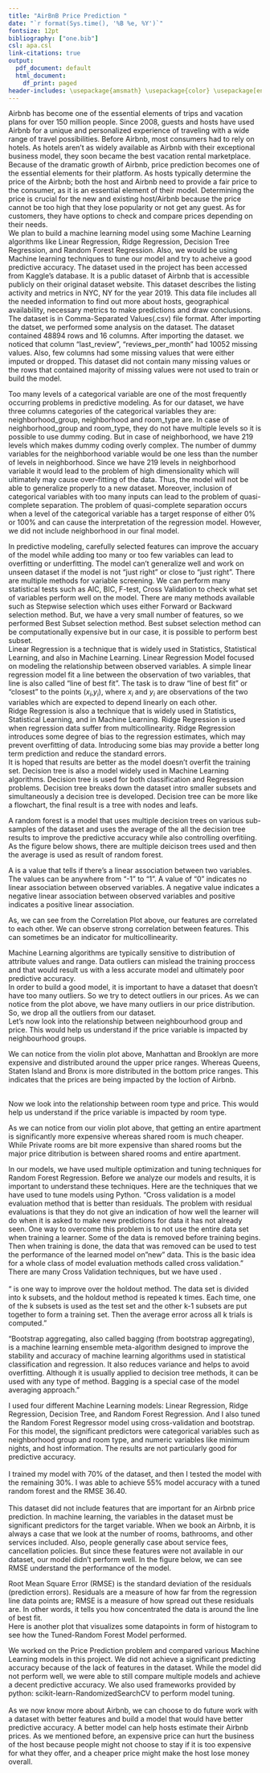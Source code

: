 ```yaml
---
title: "AirBnB Price Prediction "
date: "`r format(Sys.time(), '%B %e, %Y')`"
fontsize: 12pt
bibliography: ["one.bib"]
csl: apa.csl
link-citations: true
output:
  pdf_document: default
  html_document:
    df_print: paged
header-includes: \usepackage{amsmath} \usepackage{color} \usepackage[english]{babel} \usepackage{graphicx} \usepackage{filecontents} \usepackage{natbib} \usepackage{url} \usepackage[nottoc]{tocbibind}
---
```



\tableofcontents


\newpage
\maketitle

\section{Introduction}

  Airbnb has become one of the essential elements of trips and vacation plans for over 150 million people. Since 2008, guests and hosts have used Airbnb for a unique and personalized experience of traveling with a wide range of travel possibilities. 
Before Airbnb, most consumers had to rely on hotels. As hotels aren't as widely available as Airbnb with their exceptional business model, they soon became the best vacation rental marketplace. \
Because of the dramatic growth of Airbnb, price prediction becomes one of the essential elements for their platform. As hosts typically determine the price of the Airbnb; both the host and Airbnb need to provide a fair price to the consumer, as it is an essential element of their model. Determining the price is crucial for the new and existing host/Airbnb because the price cannot be too high that they lose popularity or not get any guest. As for customers, they have options to check and compare prices depending on their needs. 
\
We plan to build a machine learning model using some Machine Learning algorithms like Linear Regression, Ridge Regression, Decision Tree Regression, and Random Forest Regression. Also, we would be using Machine learning techniques to tune our model and try to acheive a good predictive accuracy. 
\section{Data Preparation}
  The dataset used in the project has been accessed from Kaggle's database\cite{Kaggle}. It is a public dataset of Airbnb that is accessible publicly on their original dataset website. This dataset describes the listing activity and metrics in NYC, NY for the year 2019. This data file includes all the needed information to find out more about hosts, geographical availability, necessary metrics to make predictions and draw conclusions. The dataset is in Comma-Separated Values(.csv) file format. After importing the datset, we performed some analysis on the dataset. The dataset contained 48894 rows and 16 columns. 
\subsection{Handling Missing Values}

  After importing the dataset. we noticed that column "last_review", "reviews_per_month" had 10052 missing values. Also, few columns had some missing values that were either imputed or dropped. This dataset did not contain many missing values or the rows that contained majority of missing values were not used to train or build the model. 
\newpage
\subsection{Dealing with categorical inputs}
  Too many levels of a categorical variable are one of the most frequently occurring problems in predictive modeling. As for our dataset, we have three columns categories of the categorical variables they are: neighborhood_group, neighborhood and room_type are. In case of neighborhood_group and room_type, they do not have multiple levels so it is possible to use dummy coding. But in case of neighborhood, we have 219 levels which makes dummy coding overly complex. The number of dummy variables for the neighborhood variable would be one less than the number of levels in neighborhood. Since we have 219 levels in neighborhood variable it would lead to the problem of high dimensionality which will ultimately may cause over-fitting of the data. Thus, the model will not be able to generalize properly to a new dataset. Moreover, inclusion of categorical variables with too many inputs can lead to the problem of quasi-complete separation. The problem of quasi-complete separation occurs when a level of the categorical variable has a target response of either 0% or 100% and can cause the interpretation of the regression model. However, we did not include neighborhood in our final model. 
\

\subsection{Variable screening}

  In predictive modeling, carefully selected features can improve the accuary of the model while adding too many or too few variables can lead to overfitting or underfitting. The model can't generalize well and work on unseen dataset if the model is not "just right" or close to "just right". There are multiple methods for variable screening. We can perform many statistical tests such as AIC, BIC, F-test, Cross Validation to check what set of variables perform well on the model. There are many methods available such as Stepwise selection which uses either Forward or Backward selection method. But, we have a very small number of features, so we performed Best Subset selection method. Best subset selection method can be computationally expensive but in our case, it is possible to perform best subset.  
\begin{figure}
  \centering
    \includegraphics[width=0.8\textwidth]{~/AirBnbSeniorProject/images/variableBest.png}
    \caption{Best Subset Regression Result}
    \includegraphics[width=0.8\textwidth]{~/AirBnbSeniorProject/images/plotAIC.png}
    \caption{Best Subset Regression: Choosing number of predictors}
\end{figure}

\newpage
\section{Models Used}


\subsection{Linear Regression }

Linear Regression is a technique that is widely used in Statistics, Statistical Learning, and also in Machine Learning. Linear Regression Model focused on modeling the relationship between observed variables. A simple linear regression model fit a line between the observation of two variables, that line is also called "line of best fit". The task is to draw "line of best fit" or "closest" to the points ($x_i$,$y_i$), where $x_i$ and $y_i$ are observations of the two variables which are expected to depend linearly on each other. \cite{LinearRegression}  
\begin{figure}
  \centering
    \includegraphics[width=0.7\textwidth]{~/AirBnbSeniorProject/images/linear.png}
    \caption{Simple Linear Regression from \cite{WikipediaEN:LinearRegression.svg}}
\end{figure}

\subsection{Ridge Regression}

  Ridge Regression is also a technique that is widely used in Statistics, Statistical Learning, and in Machine Learning. Ridge Regression is used when regression data suffer from multicollinearity. Ridge Regression introduces some degree of bias to the regression estimates, which may prevent overfitting of data. Introducing some bias may provide a better long term prediction and reduce the standard errors.  
It is hoped that results are better as the model doesn't overfit the training set.  \cite{RidgeRregression}
\newpage
\begin{figure}
  \centering
    \includegraphics[width=0.7\textwidth]{~/AirBnbSeniorProject/images/ridge.jpeg}
    \caption{Ridge Regression figure from \cite{RIDGEFIGURE}}
\end{figure}

\subsection{Decision Tree }

  Decision tree is also a model widely used in Machine Learning algorithms. Decision tree is used for both classification and Regression problems. Decision tree breaks down the dataset intro smaller subsets and simultaneously a decision tree is developed. Decision tree can be more like a flowchart, the final result is a tree with nodes and leafs.  \cite{DecisionTreee}
\begin{figure}
  \centering
    \includegraphics[width=0.7\textwidth]{~/AirBnbSeniorProject/images/tree.png}
    \caption{Decision Tree Regression from \cite{DecisionTreee}}
\end{figure}
\newpage

\subsection{Random Forest Regression }

A random forest is a model that uses multiple decision trees on various sub-samples of the dataset and uses the average of the all the decision tree results to improve the predictive accuracy while also controlling overfitiing. As the figure below shows, there are multiple deicison trees used and then the average is used as result of random forest. \cite{RandomForestRegresso}

\begin{figure}
  \centering
    \includegraphics[width=0.9\textwidth]{~/AirBnbSeniorProject/images/random.png}
    \caption{Random Forest Regression figure from \cite{randomForestFigure}}
\end{figure}

\section{Analysis}

\subsection{Exploratory Data Analysis }

\subsubsection{Correlation Analysis}

A \textbf{correlation coefficient}is a value that tells if there's a linear association between two variables. The values can be anywhere from "-1" to "1". A value of "0" indicates no linear association between observed variables. A negative value indicates a negative linear association between observed variables and positive indicates a positive linear association. \cite{Correlation}
\begin{figure}
  \centering
    \includegraphics[width=0.7\textwidth]{~/AirBnbSeniorProject/images/corr.png}
    \caption{Results of Pearson Correlation Test on Dataset}
\end{figure}

As, we can see from the Correlation Plot above, our features are correlated to each other. We can observe strong correlation between features. This can sometimes be an indicator for multicollinearity. 

\subsubsection{Price Analysis}

Machine Learning algorithms are typically sensitive to distribution of attribute values and range. Data outliers can mislead the training proccess and that would result us with a less accurate model and ultimately poor predictive accuracy. \cite{OutlierDetection}
\
In order to build a good model, it is important to have a dataset that doesn't have too many outliers. So we try to detect outliers in our prices. 
\begin{figure}
  \centering
    \includegraphics[width=0.4\textwidth]{~/AirBnbSeniorProject/images/outPrice.png}
    \caption{Density plot of price with outliers}
\end{figure}
As we can notice from the plot above, we have many outliers in our price distribution. So, we drop all the outliers from our dataset. 
\begin{figure}
  \centering
    \includegraphics[width=0.5\textwidth]{~/AirBnbSeniorProject/images/Price.png}
    \caption{Density plot of price after removing outliers}
\end{figure}
\newpage
\textbf{Neighbourhood Group vs Price Analysis}
\
Let's now look into the relationship between neighbourhood group and price. This would help us understand if the price variable is impacted by neighbourhood groups. 
\begin{figure}
  \centering
    \includegraphics[width=0.6\textwidth]{~/AirBnbSeniorProject/images/nhgPrice.png}
    \caption{Violin Plot for Neighbourhood Distribution vs Price}
\end{figure}

We can notice from the violin plot above, Manhattan and Brooklyn are more expensive and distributed around the upper price ranges. Whereas Queens, Staten Island and Bronx is more distributed in the bottom price ranges. This indicates that the prices are being impacted by the loction of Airbnb.  \

\newpage
\textbf{Room Type vs Price Analysis}
\
Now we look into the relationship between room type and price. This would help us understand if the price variable is impacted by room type.  
\begin{figure}
  \centering
    \includegraphics[width=0.6\textwidth]{~/AirBnbSeniorProject/images/rmtype.png}
    \caption{Violin Plot for room type vs price}
\end{figure}
As we can notice from our violin plot above, that getting an entire apartment is significantly more expensive whereas shared room is much cheaper. While Private rooms are bit more expensive than shared rooms but the major price ditribution is between shared rooms and entire apartment. 

\subsection{Model Optimization and Tuning Techniques}
In our models, we have used multiple optimization and tuning techniques for Random Forest Regression. Before we analyze our models and results, it is important to understand these techniques. Here are the techniques that we have used to tune models using Python. 
\subsubsection{Cross Validation}
"Cross validation is a model evaluation method that is better than residuals. The problem with residual evaluations is that they do not give an indication of how well the learner will do when it is asked to make new predictions for data it has not already seen. One way to overcome this problem is to not use the entire data set when training a learner. Some of the data is removed before training begins. Then when training is done, the data that was removed can be used to test the performance of the learned model on "new" data. This is the basic idea for a whole class of model evaluation methods called cross validation." \cite{CrossValidation}
\
There are many Cross Validation techniques, but we have used \textbf{K-fold Cross Validation}. 
\
\
"\textbf{K-fold Cross Validation} is one way to improve over the holdout method. The data set is divided into k subsets, and the holdout method is repeated k times. Each time, one of the k subsets is used as the test set and the other k-1 subsets are put together to form a training set. Then the average error across all k trials is computed." \cite{CrossValidation}
\
\begin{figure}
  \centering
    \includegraphics[width=0.7\textwidth]{~/AirBnbSeniorProject/images/cross.png}
    \caption{K-Fold Cross Validation Visualized from \cite{kfold}}
\end{figure}
\newpage
\subsubsection{Bootstrapping}
"Bootstrap aggregating, also called bagging (from bootstrap aggregating), is a machine learning ensemble meta-algorithm designed to improve the stability and accuracy of machine learning algorithms used in statistical classification and regression. It also reduces variance and helps to avoid overfitting. Although it is usually applied to decision tree methods, it can be used with any type of method. Bagging is a special case of the model averaging approach." \cite{Bootstrap}

\begin{figure}
  \centering
    \includegraphics[width=0.7\textwidth]{~/AirBnbSeniorProject/images/bootstrap.png}
    \caption{Bootstrap Visualized from \cite{bootstrapFigure}}
\end{figure}

\subsection{Model Comparison and Results}

I used four different Machine Learning models: Linear Regression, Ridge Regression, Decision Tree, and Random Forest Regression. And I also tuned the Random Forest Regressor model using cross-validation and bootstrap. For this model, the significant predictors were categorical variables such as neighborhood group and room type, and numeric variables like minimum nights, and host information. The results are not particularly good for predictive accuracy. \
\
I trained my model with 70% of the dataset, and then I tested the model with the remaining 30%. I was able to achieve 55% model accuracy with a tuned random forest and the RMSE 36.40. \
\
This dataset did not include features that are important for an Airbnb price prediction. In machine learning, the variables in the dataset must be significant predictors for the target variable. When we book an Airbnb, it is always a case that we look at the number of rooms, bathrooms, and other services included. Also, people generally case about service fees, cancellation policies. But since these features were not available in our dataset, our model didn't perform well. In the figure below, we can see RMSE understand the performance of the model. \

\begin{figure}
  \centering
    \includegraphics[width=0.7\textwidth]{~/AirBnbSeniorProject/images/rmse.png}
    \caption{RMSE of all the models}
\end{figure}

Root Mean Square Error (RMSE) is the standard deviation of the residuals (prediction errors). Residuals are a measure of how far from the regression line data points are; RMSE is a measure of how spread out these residuals are. In other words, it tells you how concentrated the data is around the line of best fit. \cite{rootmean}
\
Here is another plot that visualizes some datapoints in form of histogram to see how the Tuned-Random Forest Model performed. 
\begin{figure}
  \centering
    \includegraphics[width=0.6\textwidth]{~/AirBnbSeniorProject/images/tuned.png}
    \caption{Tuned Random Forest Prediction Visualized}
\end{figure}

\newpage
\section{Conclusion}

We worked on the Price Prediction problem and compared various Machine Learning models in this project. We did not achieve a significant predicting accuracy because of the lack of features in the dataset. While the model did not perform well, we were able to still compare multiple models and achieve a decent predictive accuracy. We also used frameworks provided by python: scikit-learn-RandomizedSearchCV to perform model tuning.  
\
As we now know more about Airbnb, we can choose to do future work with a dataset with better features and build a model that would have better predictive accuracy. A better model can help hosts estimate their Airbnb prices. As we mentioned before, an expensive price can hurt the business of the host because people might not choose to stay if it is too expensive for what they offer, and a cheaper price might make the host lose money overall. 
\


\clearpage

\bibliographystyle{unsrt}
\bibliography{one}




